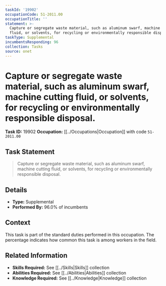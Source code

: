 ```yaml
---
taskId: '19902'
occupationCode: 51-2011.00
occupationTitle: ''
statement: >-
  Capture or segregate waste material, such as aluminum swarf, machine cutting
  fluid, or solvents, for recycling or environmentally responsible disposal.
taskType: Supplemental
incumbentsResponding: 96
collection: Tasks
source: onet
---
```

# Capture or segregate waste material, such as aluminum swarf, machine cutting fluid, or solvents, for recycling or environmentally responsible disposal.

**Task ID:** 19902
**Occupation:** [[../Occupations|Occupation]] with code `51-2011.00`

## Task Statement

> Capture or segregate waste material, such as aluminum swarf, machine cutting fluid, or solvents, for recycling or environmentally responsible disposal.

## Details

- **Type:** Supplemental
- **Performed By:** 96.0% of incumbents

## Context

This task is part of the standard duties performed in this occupation. The percentage indicates how common this task is among workers in the field.

## Related Information

- **Skills Required:** See [[../Skills|Skills]] collection
- **Abilities Required:** See [[../Abilities|Abilities]] collection
- **Knowledge Required:** See [[../Knowledge|Knowledge]] collection
